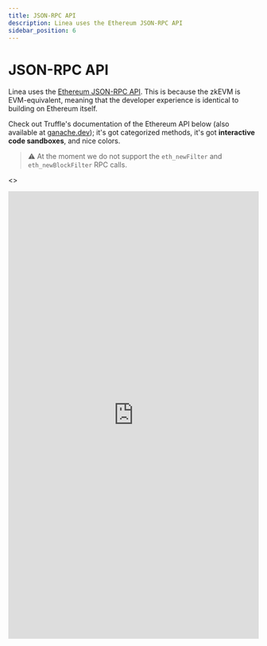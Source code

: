 ```yaml
---
title: JSON-RPC API
description: Linea uses the Ethereum JSON-RPC API
sidebar_position: 6
---
```


# JSON-RPC API

Linea uses the [Ethereum JSON-RPC API](https://eth.wiki/json-rpc/API). This is because the zkEVM is EVM-equivalent, meaning that the developer experience is identical to building on Ethereum itself.

Check out Truffle's documentation of the Ethereum API below (also available at [ganache.dev](https://ganache.dev)); it's got categorized methods, it's got **interactive code sandboxes**, and nice colors.

> ⚠️ At the moment we do not support the `eth_newFilter` and `eth_newBlockFilter` RPC calls.
>


<>
  <iframe
    width="100%"
    height="900"
    src="https://ganache.dev/"
    frameBorder="0"
    allowFullScreen
  />
</>
